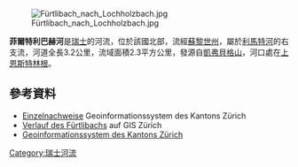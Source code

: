 {{Coord|47.40541|N|8.45772|E|display=title}}
[[Image:Fürtlibach_nach_Lochholzbach.jpg|right]]

'''菲爾特利巴赫河'''是[[瑞士|瑞士]]的河流，位於該國北部，流經[[蘇黎世州|蘇黎世州]]，屬於[[利馬特河|利馬特河]]的右支流，河道全長3.2公里，流域面積2.3平方公里，發源自[[凱弗貝格山|凱弗貝格山]]，河口處在[[上恩斯特林根|上恩斯特林根]]。

==參考資料==
* [http://maps.zh.ch/ Einzelnachweise] {{Wayback|url=http://maps.zh.ch/ |date=20190217202341 }} Geoinformationssystem des Kantons Zürich
* [http://maps.zh.ch?topic=AwelWBwwwZH&scale=12563&x=677866.16&y=251817.63&offlayers=bezirkslabels&back=DTMBackgroundZH&seltopic=SelectionZH&sellayer=gewaesser&selproperty=geodb_oid&selvalues=1405375 Verlauf des Fürtlibachs] {{Wayback|url=http://maps.zh.ch/?topic=AwelWBwwwZH&scale=12563&x=677866.16&y=251817.63&offlayers=bezirkslabels&back=DTMBackgroundZH&seltopic=SelectionZH&sellayer=gewaesser&selproperty=geodb_oid&selvalues=1405375 |date=20210124041035 }} auf GIS Zürich
* [http://maps.zh.ch/ Geoinformationssystem des Kantons Zürich] {{Wayback|url=http://maps.zh.ch/ |date=20190217202341 }}

{{Switzerland-geo-stub}}
[[Category:瑞士河流|Category:瑞士河流]]